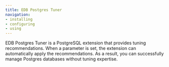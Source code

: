 ```yaml
---
title: EDB Postgres Tuner
navigation:
- installing
- configuring
- using
---
```


EDB Postgres Tuner is a PostgreSQL extension that provides tuning recommendations. When a parameter is set, the extension can automatically apply the recommendations. As a result, you can successfully manage Postgres databases without tuning expertise. 

